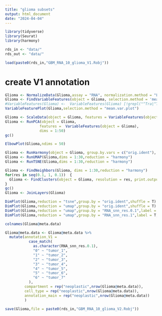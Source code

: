 ```yaml
---
title: "glioma subsets"
output: html_document
date: "2024-04-04"
---
```


```r
library(tidyverse)
library(Seurat)
library(harmony)
```

```r
rds_in <- "data/"
rds_out <- "data/"
```

```r
load(paste0(rds_in,"GBM_RNA_10_glioma_V1.Robj"))
```

# create V1 annotation

```r
Glioma <- NormalizeData(Glioma,assay = "RNA", normalization.method = "LogNormalize", scale.factor = 10000)
Glioma <- FindVariableFeatures(object = Glioma, selection.method = 'mean.var.plot', mean.cutoff = c(0.025, 5), dispersion.cutoff = c(0.55, Inf))
#VariableFeatures(Glioma) <-  VariableFeatures(Glioma) [!grepl("^Tra|^Trab|^Igh|^Igk|Mamu-a", VariableFeatures(Glioma))]
VariableFeaturePlot(Glioma,selection.method = "mean.var.plot")

Glioma <- ScaleData(object = Glioma, features = VariableFeatures(object = Glioma), vars.to.regress = c("nCount_RNA", "percent.mt"))
Glioma <- RunPCA(object = Glioma,
                features =  VariableFeatures(object = Glioma),
                dims = 1:50)
gc()

ElbowPlot(Glioma,ndims = 50)
```

```r
Glioma <- RunHarmony(object = Glioma, group.by.vars = c("orig.ident"), max.iter.harmony = 20)
Glioma <- RunUMAP(Glioma,dims = 1:30,reduction = "harmony")
Glioma <- RunTSNE(Glioma,dims = 1:30,reduction = "harmony")

Glioma <- FindNeighbors(Glioma, dims = 1:30,reduction = "harmony")
for(res in seq(0.1, 1, 0.1))  {   
  Glioma <- FindClusters(object = Glioma, resolution = res, print.output = 0, save.SNN = TRUE)
} 
gc()
Glioma <- JoinLayers(Glioma)
```


```r
DimPlot(Glioma,reduction = "tsne",group.by = "orig.ident",shuffle = T)
DimPlot(Glioma,reduction = "umap",group.by = "orig.ident",shuffle = T)
DimPlot(Glioma,reduction = "umap",group.by = "RNA_snn_res.0.1",label = T,split.by = "progress")
DimPlot(Glioma,reduction = "umap",group.by = "RNA_snn_res.1",label = T,split.by = "progress")
```
```r
colnames(Glioma@meta.data)
```


```r
Glioma@meta.data <- Glioma@meta.data %>%
  mutate(annotation_V1 =
           case_match(
             as.character(RNA_snn_res.0.1),
             "0" ~ "tumor_1",
             "1" ~ "tumor_2",
             "2" ~ "tumor_3",
             "3" ~ "tumor_4",
             "4" ~ "tumor_5",
             "5" ~ "tumor_6",
             "6" ~ "tumor_7"
           ),
         compartment = rep("neoplastic",nrow(Glioma@meta.data)),
         cell_type = rep("neoplastic",nrow(Glioma@meta.data)),
         annotation_main = rep("neoplastic",nrow(Glioma@meta.data))
         )
```

```r
save(Glioma,file = paste0(rds_in,"GBM_RNA_10_glioma_V2.Robj"))
```



